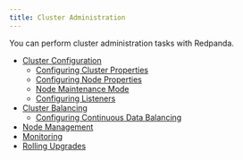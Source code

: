 ```yaml
---
title: Cluster Administration
---
```


<head>
    <meta name="title" content="Cluster administration | Redpanda Docs"/>
    <meta name="description" content="Cluster administration index page."/>
</head>

You can perform cluster administration tasks with Redpanda.

- [Cluster Configuration](./configuration)
    - [Configuring Cluster Properties](./cluster-property-configuration)
    - [Configuring Node Properties](./node-property-configuration)
    - [Node Maintenance Mode](./node-management)
    - [Configuring Listeners](./listener-configuration)
- [Cluster Balancing](./cluster-balancing)
    - [Configuring Continuous Data Balancing](./continuous-data-balancing)
- [Node Management](./node-management)
- [Monitoring](./monitoring)
- [Rolling Upgrades](./rolling-upgrade)

